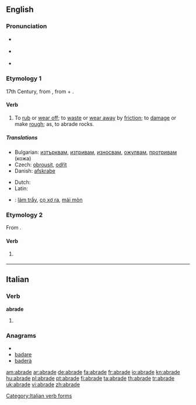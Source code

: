 ==English==

===Pronunciation===
* {{a|RP}} {{IPA|/əˈbreɪd/}}
* {{a|US}} {{IPA|/əˈbrejd/}}
* {{rhymes|eɪd}}

===Etymology 1===
17th Century, from {{etyl|la|en}} {{term|abrado|abrādō|lang=la||scrape off|lang=la}}, from {{term|ab||from, away from|lang=la}} + {{term|rado|rādō|lang=la|scrape}}.

====Verb====
{{en-verb|abrad|ing}}

# {{transitive}} To [[rub off|rub]] or [[wear off]]; to [[waste]] or [[wear away]] by [[friction]]; to [[damage]] or make [[rough]]; as, to abrade rocks.

=====Translations=====
{{trans-top|(transitive) to rub or wear off; to waste or wear away by friction}}
* Bulgarian: [[изтърквам]], [[изтривам]], [[износвам]], [[ожулвам]], [[протривам]] (кожа)
* Czech: [[obrousit]], [[odřít]]
* Danish: [[afskrabe]]
{{trans-mid}}
* Dutch: {{t+|nl|schuren}}
* Latin: {{t|la|abrado|alt=abrādō}}
{{trans-bottom}}

{{checktrans-top}}
* {{ttbc|Vietnamese}}: [[làm trầy]], [[cọ xơ ra]], [[mài mòn]]
{{checktrans-bottom}}

===Etymology 2===
From {{etyl|ang|en}} {{term|abraiden|lang=ang}}.

====Verb====
{{en-verb|abrad|ing}}

# {{transitive}} {{obsolete spelling of|[[abraid]]}}

----

==Italian==

===Verb===
'''abrade'''

# {{form of|[[third-person|Third-person]] [[singular]] [[present tense]]|[[abradere#Italian|abradere]]|lang=Italian}}

===Anagrams===
* {{alphagram|aabder}}
* [[badare#Italian|badare]]
* [[baderà#Italian|baderà]]

[[Category:Italian verb forms]]

[[am:abrade]]
[[ar:abrade]]
[[de:abrade]]
[[fa:abrade]]
[[fr:abrade]]
[[io:abrade]]
[[kn:abrade]]
[[hu:abrade]]
[[pl:abrade]]
[[pt:abrade]]
[[fi:abrade]]
[[ta:abrade]]
[[th:abrade]]
[[tr:abrade]]
[[uk:abrade]]
[[vi:abrade]]
[[zh:abrade]]